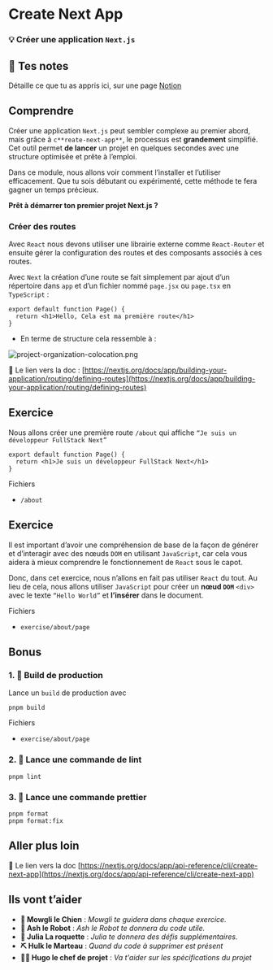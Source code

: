 # Create Next App

### 💡 Créer une application `Next.js`

## 📝 Tes notes

Détaille ce que tu as appris ici, sur une page [Notion](https://go.mikecodeur.com/course-notes-template)

## Comprendre

Créer une application `Next.js` peut sembler complexe au premier abord, mais grâce à `c**reate-next-app**`, le processus est **grandement** simplifié. Cet outil permet **de lancer** un projet en quelques secondes avec une structure optimisée et prête à l’emploi.

Dans ce module, nous allons voir comment l’installer et l’utiliser efficacement. Que tu sois débutant ou expérimenté, cette méthode te fera gagner un temps précieux.

**Prêt à démarrer ton premier projet Next.js ?**

### Créer des routes

Avec `React` nous devons utiliser une librairie externe comme `React-Router` et ensuite gérer la configuration des routes et des composants associés à ces routes.

Avec `Next` la création d’une route se fait simplement par ajout d’un répertoire dans `app` et d’un fichier nommé `page.jsx` ou `page.tsx` en `TypeScript` :

```tsx
export default function Page() {
  return <h1>Hello, Cela est ma première route</h1>
}
```

- En terme de structure cela ressemble à :

![project-organization-colocation.png](project-organization-colocation.png)

📑 Le lien vers la doc : [https://nextjs.org/docs/app/building-your-application/routing/defining-routes](https://nextjs.org/docs/app/building-your-application/routing/defining-routes)

## Exercice

Nous allons créer une première route `/about`  qui affiche `“Je suis un développeur FullStack Next”`

```tsx
export default function Page() {
  return <h1>Je suis un développeur FullStack Next</h1>
}
```

Fichiers

- `/about`

## Exercice

Il est important d’avoir une compréhension de base de la façon de générer et d’interagir avec des nœuds `DOM` en utilisant `JavaScript`, car cela vous aidera à mieux comprendre le fonctionnement de `React` sous le capot.

Donc, dans cet exercice, nous n’allons en fait pas utiliser `React` du tout. Au lieu de cela, nous allons utiliser `JavaScript` pour créer un **nœud `DOM`** `<div>` avec le texte `“Hello World”` et **l’insérer** dans le document.

Fichiers

- `exercise/about/page`

## Bonus

### 1. 🚀 Build de production

Lance un `build` de production avec 

```tsx
pnpm build
```

Fichiers

- `exercise/about/page`

### 2. 🚀 Lance une commande de lint

```tsx
pnpm lint
```

### 3. 🚀 Lance une commande prettier

```tsx
pnpm format
pnpm format:fix
```

## Aller plus loin

📑 Le lien vers la doc [https://nextjs.org/docs/app/api-reference/cli/create-next-app](https://nextjs.org/docs/app/api-reference/cli/create-next-app)

## Ils vont t’aider

- **🐶  Mowgli le Chien** : *Mowgli te guidera dans chaque exercice.*
- **🤖  Ash le Robot** : *Ash le Robot te donnera du code utile.*
- **🚀 Julia La roquette** : *Julia te donnera des défis supplémentaires.*
- **⛏️ Hulk le Marteau** : *Quand du code à supprimer est présent*
- **👨‍✈️ Hugo le chef de projet** : *Va t'aider sur les spécifications du projet*
